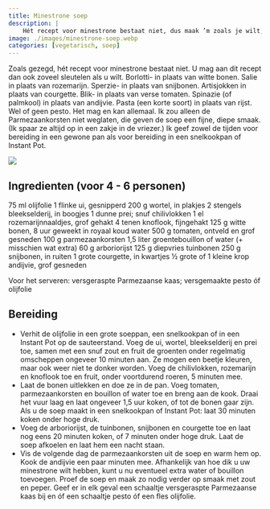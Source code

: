 ```yaml
---
title: Minestrone soep
description: |
    Hét recept voor minestrone bestaat niet, dus maak ’m zoals je wilt, schrijft Janneke Vreugdenhil over dit recept. Maar vergeet niet de Parmezaankorsten, dat zijn umamibommetjes.
image: ./images/minestrone-soep.webp
categories: [vegetarisch, soep]
---
```


:::{.grid}
:::{.g-col-8}
Zoals gezegd, hét recept voor minestrone bestaat niet. U mag aan dit recept dan ook zoveel sleutelen als u wilt. Borlotti- in plaats van witte bonen. Salie in plaats van rozemarijn. Sperzie- in plaats van snijbonen. Artisjokken in plaats van courgette. Blik- in plaats van verse tomaten. Spinazie (of palmkool) in plaats van andijvie. Pasta (een korte soort) in plaats van rijst. Wel of geen pesto. Het mag en kan allemaal. Ik zou alleen de Parmezaankorsten niet weglaten, die geven de soep een fijne, diepe smaak. (Ik spaar ze altijd op in een zakje in de vriezer.) Ik geef zowel de tijden voor bereiding in een gewone pan als voor bereiding in een snelkookpan of Instant Pot.

:::
:::{.g-col-4}
![](./images/minestrone-soep.webp)
:::
:::

## Ingredienten (voor 4 - 6 personen)

75 ml olijfolie
1 flinke ui, gesnipperd
200 g wortel, in plakjes
2 stengels bleekselderij, in boogjes
1 dunne prei; snuf chilivlokken
1 el rozemarijnnaaldjes, grof gehakt
4 tenen knoflook, fijngehakt
125 g witte bonen, 8 uur geweekt in royaal koud water
500 g tomaten, ontveld en grof gesneden
100 g parmezaankorsten
1,5 liter groentebouillon of water (+ misschien wat extra)
60 g arboriorijst
125 g diepvries tuinbonen
250 g snijbonen, in ruiten
1 grote courgette, in kwartjes
½ grote of 1 kleine krop andijvie, grof gesneden

Voor het serveren: versgeraspte Parmezaanse kaas; versgemaakte pesto óf olijfolie

## Bereiding

- Verhit de olijfolie in een grote soeppan, een snelkookpan of in een Instant Pot op de sauteerstand. Voeg de ui, wortel, bleekselderij en prei toe, samen met een snuf zout en fruit de groenten onder regelmatig omscheppen ongeveer 10 minuten aan. Ze mogen een beetje kleuren, maar ook weer niet te donker worden. Voeg de chilivlokken, rozemarijn en knoflook toe en fruit, onder voortdurend roeren, 5 minuten mee.
- Laat de bonen uitlekken en doe ze in de pan. Voeg tomaten, parmezaankorsten en bouillon of water toe en breng aan de kook. Draai het vuur laag en laat ongeveer 1,5 uur koken, of tot de bonen gaar zijn. Als u de soep maakt in een snelkookpan of Instant Pot: laat 30 minuten koken onder hoge druk.
- Voeg de arboriorijst, de tuinbonen, snijbonen en courgette toe en laat nog eens 20 minuten koken, of 7 minuten onder hoge druk. Laat de soep afkoelen en laat hem een nacht staan.
- Vis de volgende dag de parmezaankorsten uit de soep en warm hem op. Kook de andijvie een paar minuten mee. Afhankelijk van hoe dik u uw minestrone wilt hebben, kunt u nu eventueel extra water of bouillon toevoegen. Proef de soep en maak zo nodig verder op smaak met zout en peper. Geef er in elk geval een schaaltje versgeraspte Parmezaanse kaas bij en óf een schaaltje pesto óf een fles olijfolie.
